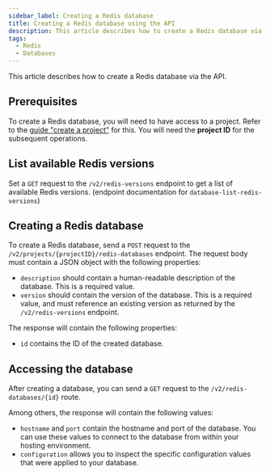 ```yaml
---
sidebar_label: Creating a Redis database
title: Creating a Redis database using the API
description: This article describes how to create a Redis database via the API
tags:
  - Redis
  - Databases
---
```



This article describes how to create a Redis database via the API.

## Prerequisites

To create a Redis database, you will need to have access to a project. Refer to the [guide "create a project"](../create-project) for this. You will need the **project ID** for the subsequent operations.

## List available Redis versions

Set a `GET` request to the `/v2/redis-versions` endpoint to get a list of available Redis versions. (<OperationLink tag="database" operation="database-list-redis-versions">endpoint documentation for `database-list-redis-versions`</OperationLink>)

## Creating a Redis database

To create a Redis database, send a `POST` request to the `/v2/projects/{projectID}/redis-databases` endpoint. The request body must contain a JSON object with the following properties:

- `description` should contain a human-readable description of the database. This is a required value.
- `version` should contain the version of the database. This is a required value, and must reference an existing version as returned by the `/v2/redis-versions` endpoint.

The response will contain the following properties:

- `id` contains the ID of the created database.

<OperationHint tag="Database" operation="database-create-redis-database" />

## Accessing the database

After creating a database, you can send a `GET` request to the `/v2/redis-databases/{id}` route.

Among others, the response will contain the following values:

- `hostname` and `port` contain the hostname and port of the database. You can use these values to connect to the database from within your hosting environment.
- `configuration` allows you to inspect the specific configuration values that were applied to your database.

<OperationHint tag="Database" operation="database-get-redis-database" />
